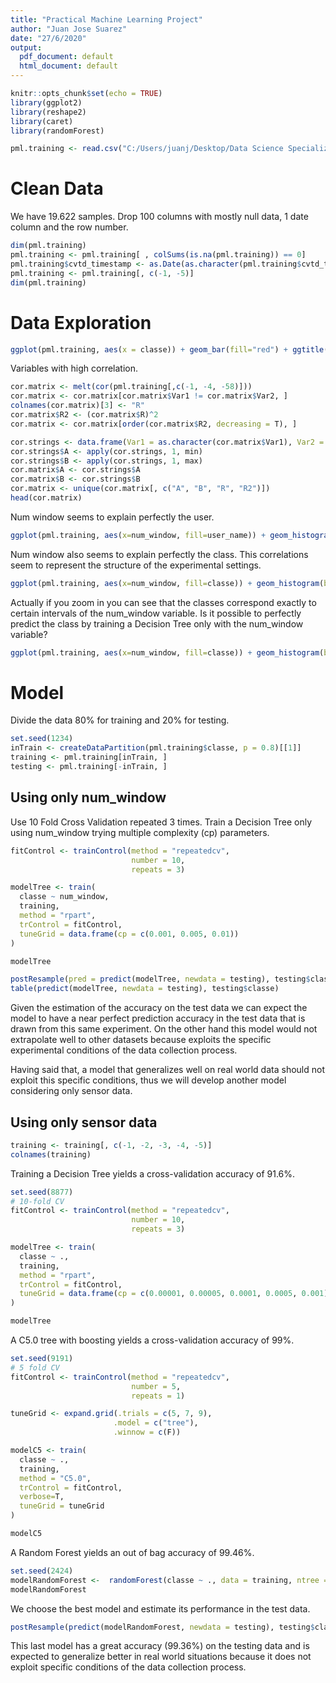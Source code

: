 ```yaml
---
title: "Practical Machine Learning Project"
author: "Juan Jose Suarez"
date: "27/6/2020"
output:
  pdf_document: default
  html_document: default
---
```


```r
knitr::opts_chunk$set(echo = TRUE)
library(ggplot2)
library(reshape2)
library(caret)
library(randomForest)
```

```r
pml.training <- read.csv("C:/Users/juanj/Desktop/Data Science Specialization/Practical Machine Learning/Project/pml-training.csv", stringsAsFactors=TRUE, na.strings=c("", "NA","#DIV/0!"))
```

# Clean Data

We have 19.622 samples. Drop 100 columns with mostly null data, 1 date column and the row number.

```r
dim(pml.training)
pml.training <- pml.training[ , colSums(is.na(pml.training)) == 0]
pml.training$cvtd_timestamp <- as.Date(as.character(pml.training$cvtd_timestamp), format = "%d/%m/%Y %H:%M")
pml.training <- pml.training[, c(-1, -5)]
dim(pml.training)
```

# Data Exploration

```r
ggplot(pml.training, aes(x = classe)) + geom_bar(fill="red") + ggtitle("Class Proportions")
```

Variables with high correlation.

```r
cor.matrix <- melt(cor(pml.training[,c(-1, -4, -58)]))
cor.matrix <- cor.matrix[cor.matrix$Var1 != cor.matrix$Var2, ]
colnames(cor.matrix)[3] <- "R"
cor.matrix$R2 <- (cor.matrix$R)^2
cor.matrix <- cor.matrix[order(cor.matrix$R2, decreasing = T), ]

cor.strings <- data.frame(Var1 = as.character(cor.matrix$Var1), Var2 = as.character(cor.matrix$Var2))
cor.strings$A <- apply(cor.strings, 1, min)
cor.strings$B <- apply(cor.strings, 1, max)
cor.matrix$A <- cor.strings$A
cor.matrix$B <- cor.strings$B
cor.matrix <- unique(cor.matrix[, c("A", "B", "R", "R2")])
head(cor.matrix)
```

Num window seems to explain perfectly the user.

```r
ggplot(pml.training, aes(x=num_window, fill=user_name)) + geom_histogram(binwidth = 1) + ggtitle("Num window per user")
```

Num window also seems to explain perfectly the class. This correlations seem to represent the structure of the experimental settings. 

```r
ggplot(pml.training, aes(x=num_window, fill=classe)) + geom_histogram(binwidth = 1) + ggtitle("Num window per class")
```

Actually if you zoom in you can see that the classes correspond exactly to certain intervals of the num_window variable. Is it possible to perfectly predict the class by training a Decision Tree only with the num_window variable?

```r
ggplot(pml.training, aes(x=num_window, fill=classe)) + geom_histogram(binwidth = 1) + ggtitle("Num window per class") + xlim(400, 450)
```

# Model

Divide the data 80% for training and 20% for testing.

```r
set.seed(1234)
inTrain <- createDataPartition(pml.training$classe, p = 0.8)[[1]]
training <- pml.training[inTrain, ]
testing <- pml.training[-inTrain, ]
```

## Using only num_window

Use 10 Fold Cross Validation repeated 3 times. Train a Decision Tree only using num_window trying multiple complexity (cp) parameters.

```r
fitControl <- trainControl(method = "repeatedcv",
                           number = 10,
                           repeats = 3)

modelTree <- train(
  classe ~ num_window,
  training,
  method = "rpart",
  trControl = fitControl,
  tuneGrid = data.frame(cp = c(0.001, 0.005, 0.01))
) 
```


```r
modelTree
```

```r
postResample(pred = predict(modelTree, newdata = testing), testing$classe)
table(predict(modelTree, newdata = testing), testing$classe)
```


Given the estimation of the accuracy on the test data we can expect the model to have a near perfect prediction accuracy in the test data that is drawn from this same experiment. On the other hand this model would not extrapolate well to other datasets because exploits the specific experimental conditions of the data collection process.

Having said that, a model that generalizes well on real world data should not exploit this specific conditions, thus we will develop another model considering only sensor data.

## Using only sensor data

```r
training <- training[, c(-1, -2, -3, -4, -5)]
colnames(training)
```

Training a Decision Tree yields a cross-validation accuracy of 91.6%.

```r
set.seed(8877)
# 10-fold CV
fitControl <- trainControl(method = "repeatedcv",
                           number = 10,
                           repeats = 3)

modelTree <- train(
  classe ~ .,
  training,
  method = "rpart",
  trControl = fitControl,
  tuneGrid = data.frame(cp = c(0.00001, 0.00005, 0.0001, 0.0005, 0.001))
)

modelTree
```

A C5.0 tree with boosting yields a cross-validation accuracy of 99%.

```r
set.seed(9191)
# 5 fold CV
fitControl <- trainControl(method = "repeatedcv",
                           number = 5,
                           repeats = 1) 

tuneGrid <- expand.grid(.trials = c(5, 7, 9),
                       .model = c("tree"),
                       .winnow = c(F))

modelC5 <- train(
  classe ~ .,
  training,
  method = "C5.0",
  trControl = fitControl,
  verbose=T,
  tuneGrid = tuneGrid
)

modelC5
```

A Random Forest yields an out of bag accuracy of 99.46%.

```r
set.seed(2424)
modelRandomForest <-  randomForest(classe ~ ., data = training, ntree = 100)
modelRandomForest
```


We choose the best model and estimate its performance in the test data.

```r
postResample(predict(modelRandomForest, newdata = testing), testing$classe)
```

This last model has a great accuracy (99.36%) on the testing data and is expected to generalize better in real world situations because it does not exploit specific conditions of the data collection process.
